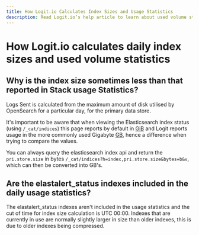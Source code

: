 ```yaml
---
title: How Logit.io Calculates Index Sizes and Usage Statistics
description: Read Logit.io’s help article to learn about used volume statistics and how they relate to index sizes for the current day
---
```


# How Logit.io calculates daily index sizes and used volume statistics

## Why is the index size sometimes less than that reported in Stack usage Statistics?

Logs Sent is calculated from the maximum amount of disk utilised 
by OpenSearch for a particular day, for the primary data store.

It's important to be aware that when viewing the Elasticsearch index 
status (using `/_cat/indices`) this page reports by default in [GiB](https://en.wikipedia.org/wiki/Gibibyte)
and Logit reports usage in the more commonly used Gigabyte [GB](https://en.wikipedia.org/wiki/Gigabyte), 
hence a difference when trying to compare the values.

You can always query the elasticsearch index api and return the 
`pri.store.size` in bytes `/_cat/indices?h=index,pri.store.size&bytes=b&v`, 
which can then be converted into GB's.

## Are the elastalert_status indexes included in the daily usage statistics?

The elastalert_status indexes aren't included in the usage statistics and the 
cut of time for index size calculation is UTC 00:00. Indexes that are currently 
in use are normally slightly larger in size than older indexes, 
this is due to older indexes being compressed.